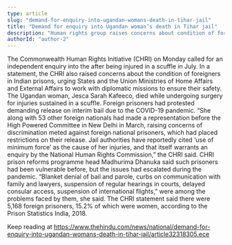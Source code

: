 ```yaml
---
type: article
slug: "demand-for-enquiry-into-ugandan-womans-death-in-tihar-jail"
title: "Demand for enquiry into Ugandan woman’s death in Tihar jail"
description: "Human rights group raises concerns about condition of foreigners in prisons"
authorId: "author-2"
---
```


The Commonwealth Human Rights Initiative (CHRI) on Monday called for an independent enquiry into the 
after being injured in a scuffle in July.
In a statement, the CHRI also raised concerns about the condition of foreigners in Indian prisons, urging States and the Union Ministries of Home Affairs and External Affairs to work with diplomatic missions to ensure their safety. 
The Ugandan woman, Jesca Sarah Kafeeco, died while undergoing surgery for injuries sustained in a scuffle. Foreign prisoners had protested demanding release on interim bail due to the COVID-19 pandemic. 
“She along with 53 other foreign nationals had made a representation before the High Powered Committee in New Delhi in March, raising concerns of discrimination meted against foreign national prisoners, which had placed restrictions on their release. Jail authorities have reportedly cited ‘use of minimum force’ as the cause of her injuries, and that itself warrants an enquiry by the National Human Rights Commission,” the CHRI said.
CHRI prison reforms programme head Madhurima Dhanuka said such prisoners had been vulnerable before, but the issues had escalated during the pandemic. 
“Blanket denial of bail and parole, curbs on communication with family and lawyers, suspension of regular hearings in courts, delayed consular access, suspension of international flights,” were among the problems faced by them, she said. 
The CHRI statement said there were 5,168 foreign prisoners, 15.2% of which were women, according to the Prison Statistics India, 2018. 

Keep reading at https://www.thehindu.com/news/national/demand-for-enquiry-into-ugandan-womans-death-in-tihar-jail/article32318305.ece
